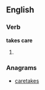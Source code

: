 ==English==

===Verb===
'''takes care'''

#{{third-person singular of|[[take care]]}}

===Anagrams===
* [[caretakes#English|caretakes]]